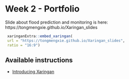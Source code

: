 # Week 2 - Portfolio
Slide about flood prediction and monitoring is here: https://tongmengxie.github.io/Xaringan_slides
```r
 xaringanExtra::embed_xaringan(
 url = "https://tongmengxie.github.io/Xaringan_slides",
 ratio = "16:9") 
```

## Available instructions
- [Introducing Xaringan](https://andrewmaclachlan.github.io/CASA0023/2_portfolio.html)